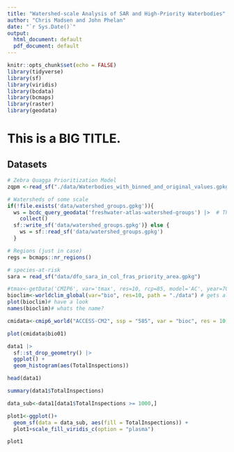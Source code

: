 ```yaml
---
title: "Watershed-scale Analysis of SAR and High-Priority Waterbodies"
author: "Chris Madsen and John Phelan"
date: "`r Sys.Date()`"
output:
  html_document: default
  pdf_document: default
---
```


```r
knitr::opts_chunk$set(echo = FALSE)
library(tidyverse)
library(sf)
library(viridis)
library(bcdata)
library(bcmaps)
library(raster)
library(geodata)
```

# This is a BIG TITLE.

## Datasets

```r
# Zebra Quagga Prioritization Model
zqpm <-read_sf("./data/Waterbodies_with_binned_and_original_values.gpkg")

# Watersheds of some scale
if(!file.exists('data/watershed_groups.gpkg')){
  ws = bcdc_query_geodata('freshwater-atlas-watershed-groups') |>  # This one has 246 rows
    collect()
  sf::write_sf('data/watershed_groups.gpkg')} else {
    ws = sf::read_sf('data/watershed_groups.gpkg')
  }

# Regions (just in case)
regs = bcmaps::nr_regions()

# species-at-risk
sara = read_sf("data/dfo_sara_in_col_fras_priority_area.gpkg")

#tmax<-getData('CMIP6', var='tmax', res=10, rcp=85, model='AC', year=70)
bioclim<-worldclim_global(var="bio", res=10, path = "./data") # gets all variables - what they are https://www.worldclim.org/data/bioclim.html
plot(bioclim)# have a look
names(bioclim)# whats the name?

cmidata<-cmip6_world("ACCESS-CM2", ssp = "585", var = "bioc", res = 10, time = "2021-2040",path="./data/CMI/")

plot(cmidata$bio01)


```

```r
data1 |> 
  sf::st_drop_geometry() |> 
  ggplot() + 
  geom_histogram(aes(TotalInspections))
```

```r
head(data1)

summary(data1$TotalInspections)

data_sub<-data1[data1$TotalInspections >= 1000,]

plot1<-ggplot()+
  geom_sf(data = data_sub, aes(fill = TotalInspections)) +
  plot1+scale_fill_viridis_c(option = "plasma")

plot1
```

